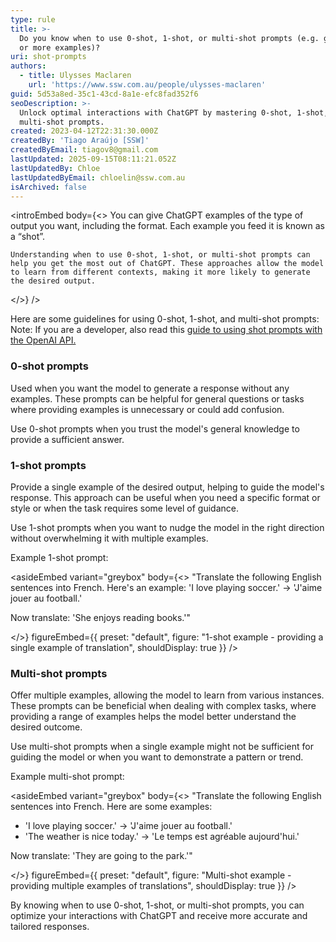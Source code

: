 ```yaml
---
type: rule
title: >-
  Do you know when to use 0-shot, 1-shot, or multi-shot prompts (e.g. give it 1
  or more examples)?
uri: shot-prompts
authors:
  - title: Ulysses Maclaren
    url: 'https://www.ssw.com.au/people/ulysses-maclaren'
guid: 5d53a8ed-35c1-43cd-8a1e-efc8fad352f6
seoDescription: >-
  Unlock optimal interactions with ChatGPT by mastering 0-shot, 1-shot, and
  multi-shot prompts.
created: 2023-04-12T22:31:30.000Z
createdBy: 'Tiago Araújo [SSW]'
createdByEmail: tiagov8@gmail.com
lastUpdated: 2025-09-15T08:11:21.052Z
lastUpdatedBy: Chloe
lastUpdatedByEmail: chloelin@ssw.com.au
isArchived: false
---
```


<introEmbed
  body={<>
    You can give ChatGPT examples of the type of output you want, including the format. Each example you feed it is known as a “shot”.
    
    Understanding when to use 0-shot, 1-shot, or multi-shot prompts can help you get the most out of ChatGPT. These approaches allow the model to learn from different contexts, making it more likely to generate the desired output.
  </>}
/>

Here are some guidelines for using 0-shot, 1-shot, and multi-shot prompts:
Note: If you are a developer, also read this [guide to using shot prompts with the OpenAI API.](https://labelbox.com/guides/zero-shot-learning-few-shot-learning-fine-tuning/)

### 0-shot prompts

Used when you want the model to generate a response without any examples. These prompts can be helpful for general questions or tasks where providing examples is unnecessary or could add confusion.

Use 0-shot prompts when you trust the model's general knowledge to provide a sufficient answer.

### 1-shot prompts

Provide a single example of the desired output, helping to guide the model's response. This approach can be useful when you need a specific format or style or when the task requires some level of guidance.

Use 1-shot prompts when you want to nudge the model in the right direction without overwhelming it with multiple examples.

Example 1-shot prompt:

<asideEmbed
  variant="greybox"
  body={<>
    "Translate the following English sentences into French. Here's an example:
'I love playing soccer.' -&gt; 'J'aime jouer au football.'

Now translate: 'She enjoys reading books.'"

  </>}
  figureEmbed={{
    preset: "default",
    figure: "1-shot example - providing a single example of translation",
    shouldDisplay: true
  }}
/>

### Multi-shot prompts

Offer multiple examples, allowing the model to learn from various instances. These prompts can be beneficial when dealing with complex tasks, where providing a range of examples helps the model better understand the desired outcome.

Use multi-shot prompts when a single example might not be sufficient for guiding the model or when you want to demonstrate a pattern or trend.

Example multi-shot prompt:

<asideEmbed
  variant="greybox"
  body={<>
    "Translate the following English sentences into French. Here are some examples:
- 'I love playing soccer.' -&gt; 'J'aime jouer au football.'
- 'The weather is nice today.' -&gt; 'Le temps est agréable aujourd'hui.'

Now translate: 'They are going to the park.'"

  </>}
  figureEmbed={{
    preset: "default",
    figure: "Multi-shot example - providing multiple examples of translations",
    shouldDisplay: true
  }}
/>

By knowing when to use 0-shot, 1-shot, or multi-shot prompts, you can optimize your interactions with ChatGPT and receive more accurate and tailored responses.
